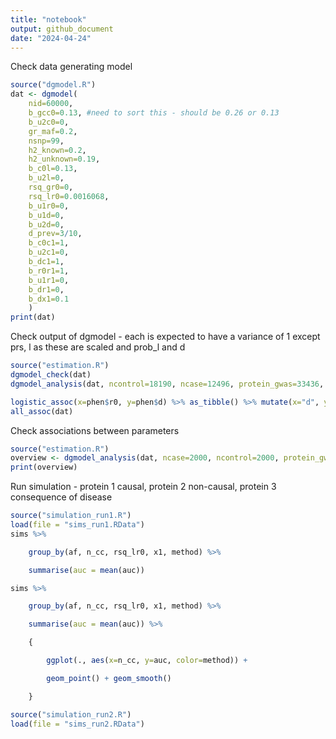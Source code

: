 ```yaml
---
title: "notebook"
output: github_document
date: "2024-04-24"
---
```

Check data generating model
```r
source("dgmodel.R")
dat <- dgmodel(
    nid=60000, 
    b_gcc0=0.13, #need to sort this - should be 0.26 or 0.13
    b_u2c0=0,
    gr_maf=0.2,
    nsnp=99,
    h2_known=0.2,
    h2_unknown=0.19,
    b_c0l=0.13,
    b_u2l=0,
    rsq_gr0=0,
    rsq_lr0=0.0016068,
    b_u1r0=0,
    b_u1d=0,
    b_u2d=0,
    d_prev=3/10,
    b_c0c1=1,
    b_u2c1=0,
    b_dc1=1,
    b_r0r1=1,
    b_u1r1=0,
    b_dr1=0,
    b_dx1=0.1
    ) 
print(dat)
```

Check output of dgmodel - each is expected to have a variance of 1 except prs, l as these are scaled and prob_l and d
```r
source("estimation.R")
dgmodel_check(dat)
dgmodel_analysis(dat, ncontrol=18190, ncase=12496, protein_gwas=33436, prot="bcan", iteration=1)

logistic_assoc(x=phen$r0, y=phen$d) %>% as_tibble() %>% mutate(x="d", y="r0")
all_assoc(dat)
```

Check associations between parameters
```r
source("estimation.R")
overview <- dgmodel_analysis(dat, ncase=2000, ncontrol=2000, protein_gwas=10000, prot="prot", iteration=1)
print(overview)
```
Run simulation - protein 1 causal, protein 2 non-causal, protein 3 consequence of disease
```r
source("simulation_run1.R")
load(file = "sims_run1.RData")
sims %>%

    group_by(af, n_cc, rsq_lr0, x1, method) %>%

    summarise(auc = mean(auc))

sims %>%

    group_by(af, n_cc, rsq_lr0, x1, method) %>%

    summarise(auc = mean(auc)) %>%

    {

        ggplot(., aes(x=n_cc, y=auc, color=method)) +

        geom_point() + geom_smooth()

    }
```


```r
source("simulation_run2.R")
load(file = "sims_run2.RData")
```
